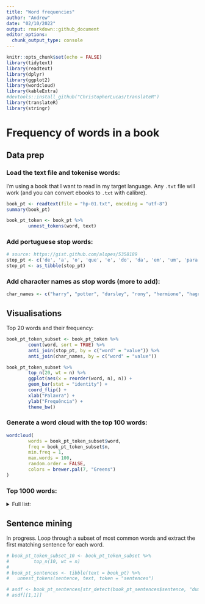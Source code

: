 ```yaml
---
title: "Word frequencies"
author: "Andrew"
date: "02/10/2022"
output: rmarkdown::github_document
editor_options: 
  chunk_output_type: console
---
```


```r
knitr::opts_chunk$set(echo = FALSE)
library(tidytext)
library(readtext)
library(dplyr)
library(ggplot2)
library(wordcloud)
library(kableExtra)
#devtools::install_github("ChristopherLucas/translateR")
library(translateR)
library(stringr)
```

# Frequency of words in a book
## Data prep

### Load the text file and tokenise words:
I'm using a book that I want to read in my target language. Any `.txt` file will work (and you can convert ebooks to `.txt` with calibre).
```r
book_pt <- readtext(file = "hp-01.txt", encoding = "utf-8")
summary(book_pt)
```

```r
book_pt_token <- book_pt %>%
        unnest_tokens(word, text)
```

### Add portuguese stop words:
```r
# source: https://gist.github.com/alopes/5358189
stop_pt <- c('de', 'a', 'o', 'que', 'e', 'do', 'da', 'em', 'um', 'para', 'é', 'com', 'não', 'uma', 'os', 'no', 'se', 'na', 'por', 'mais', 'as', 'dos', 'como', 'mas', 'foi', 'ao', 'ele', 'das', 'tem', 'à', 'seu', 'sua', 'ou', 'ser', 'quando', 'muito', 'há', 'nos', 'já', 'está', 'eu', 'também', 'só', 'pelo', 'pela', 'até', 'isso', 'ela', 'entre', 'era', 'depois', 'sem', 'mesmo', 'aos', 'ter', 'seus', 'quem', 'nas', 'me', 'esse', 'eles', 'estão', 'você', 'tinha', 'foram', 'essa', 'num', 'nem', 'suas', 'meu', 'às', 'minha', 'têm', 'numa', 'pelos', 'elas', 'havia', 'seja', 'qual', 'será', 'nós', 'tenho', 'lhe', 'deles', 'essas', 'esses', 'pelas', 'este', 'fosse', 'dele', 'tu', 'te', 'vocês', 'vos', 'lhes', 'meus', 'minhas', 'teu', 'tua', 'teus', 'tuas', 'nosso', 'nossa', 'nossos', 'nossas', 'dela', 'delas', 'esta', 'estes', 'estas', 'aquele', 'aquela', 'aqueles', 'aquelas', 'isto', 'aquilo', 'estou', 'está', 'estamos', 'estão', 'estive', 'esteve', 'estivemos', 'estiveram', 'estava', 'estávamos', 'estavam', 'estivera', 'estivéramos', 'esteja', 'estejamos', 'estejam', 'estivesse', 'estivéssemos', 'estivessem', 'estiver', 'estivermos', 'estiverem', 'hei', 'há', 'havemos', 'hão', 'houve', 'houvemos', 'houveram', 'houvera', 'houvéramos', 'haja', 'hajamos', 'hajam', 'houvesse', 'houvéssemos', 'houvessem', 'houver', 'houvermos', 'houverem', 'houverei', 'houverá', 'houveremos', 'houverão', 'houveria', 'houveríamos', 'houveriam', 'sou', 'somos', 'são', 'era', 'éramos', 'eram', 'fui', 'foi', 'fomos', 'foram', 'fora', 'fôramos', 'seja', 'sejamos', 'sejam', 'fosse', 'fôssemos', 'fossem', 'for', 'formos', 'forem', 'serei', 'será', 'seremos', 'serão', 'seria', 'seríamos', 'seriam', 'tenho', 'tem', 'temos', 'tém', 'tinha', 'tínhamos', 'tinham', 'tive', 'teve', 'tivemos', 'tiveram', 'tivera', 'tivéramos', 'tenha', 'tenhamos', 'tenham', 'tivesse', 'tivéssemos', 'tivessem', 'tiver', 'tivermos', 'tiverem', 'terei', 'terá', 'teremos', 'terão', 'teria', 'teríamos', 'teriam')
stop_pt <- as_tibble(stop_pt)
```

### Add character names as stop words (more to add):
```r
char_names <- c("harry", "potter", "dursley", "rony", "hermione", "hagrid", "snape", "dumbledore") %>% as_tibble()
```

## Visualisations
Top 20 words and their frequency:
```r
book_pt_token_subset <- book_pt_token %>% 
        count(word, sort = TRUE) %>%
        anti_join(stop_pt, by = c("word" = "value")) %>%
        anti_join(char_names, by = c("word" = "value"))

book_pt_token_subset %>% 
        top_n(20, wt = n) %>%
        ggplot(aes(x = reorder(word, n), n)) +
        geom_bar(stat = "identity") +
        coord_flip() +
        xlab("Palavra") +
        ylab("Frequência") +
        theme_bw()
```

### Generate a word cloud with the top 100 words:
```r
wordcloud(
        words = book_pt_token_subset$word,
        freq = book_pt_token_subset$n,
        min.freq = 1,
        max.words = 100,
        random.order = FALSE,
        colors = brewer.pal(7, "Greens")
)
```

### Top 1000 words:
<details>
  <summary>Full list: </summary>
TODO: Add a translation col 
```r

book_pt_token_subset %>% 
        top_n(1000, wt = n) %>% 
  kable(format = "pipe", col.names = c('Word', 'Frequency'))

# google.dataset.out <- translate(dataset = book_pt_token_subset,
#                                 content.field = 'word',
#                                 google.api.key = #,
#                                 source.lang = 'en',
#                                 target.lang = 'pt')
```  
</details>


## Sentence mining
In progress. Loop through a subset of most common words and extract the first matching sentence for each word. 
```r
# book_pt_token_subset_10 <- book_pt_token_subset %>% 
#         top_n(10, wt = n)
# 
# book_pt_sentences <- tibble(text = book_pt) %>% 
#   unnest_tokens(sentence, text, token = "sentences")
```

```r
# asdf <- book_pt_sentences[str_detect(book_pt_sentences$sentence, "dumbledore"), ]
# asdf[[1,1]]
```


